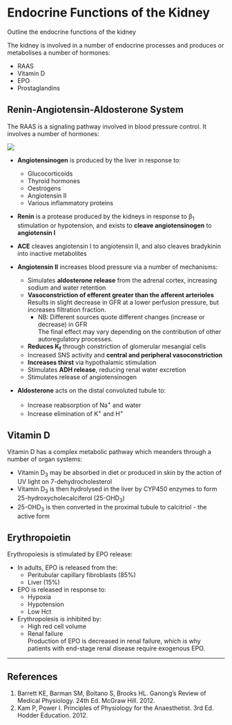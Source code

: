 # Endocrine Functions of the Kidney

:::CICM
Outline the endocrine functions of the kidney
:::

The kidney is involved in a number of endocrine processes and produces or metabolises a number of hormones:

* RAAS
* Vitamin D
* EPO
* Prostaglandins

## Renin-Angiotensin-Aldosterone System

The RAAS is a signaling pathway involved in blood pressure control. It involves a number of hormones:

<img src="/resources/angiotensin.svg">

* **Angiotensinogen** is produced by the liver in response to:
    * Glucocorticoids
    * Thyroid hormones
    * Oestrogens
    * Angiotensin II
    * Various inflammatory proteins

* **Renin** is a protease produced by the kidneys in response to β~1~ stimulation or hypotension, and exists to **cleave angiotensinogen** to **angiotensin I**

* **ACE** cleaves angiotensin I to angiotensin II, and also cleaves bradykinin into inactive metabolites

* **Angiotensin II** increases blood pressure via a number of mechanisms:
    * Simulates **aldosterone release** from the adrenal cortex, increasing sodium and water retention
    * **Vasoconstriction of efferent greater than the afferent arterioles**\
    Results in slight decrease in GFR at a lower perfusion pressure, but increases filtration fraction.\
        * NB: Different sources quote different changes (increase or decrease) in GFR\
        The final effect may vary depending on the contribution of other autoregulatory processes.
    * **Reduces K~f~** through constriction of glomerular mesangial cells
    * Increased SNS activity and **central and peripheral vasoconstriction**
    * **Increases thirst** via hypothalamic stimulation
    * Stimulates **ADH release**, reducing renal water excretion
    * Stimulates release of angiotensinogen

* **Aldosterone** acts on the distal convoluted tubule to:
    * Increase reabsorption of Na^+^ and water
    * Increase elimination of K^+^ and H^+^

## Vitamin D

Vitamin D has a complex metabolic pathway which meanders through a number of organ systems:

* Vitamin D~3~ may be absorbed in diet or produced in skin by the action of UV light on 7-dehydrocholesterol
* Vitamin D~3~ is then hydrolysed in the liver by CYP450 enzymes to form 25-hydroxycholecalciferol (25-OHD~3~)
* 25-OHD~3~ is then converted in the proximal tubule to calcitriol - the active form


## Erythropoietin

Erythropoiesis is stimulated by EPO release:

* In adults, EPO is released from the:
    * Peritubular capillary fibroblasts (85%)
    * Liver (15%)
* EPO is released in response to:
    * Hypoxia
    * Hypotension
    * Low Hct
* Erythropoiesis is inhibited by:\
    * High red cell volume
    * Renal failure\
    Production of EPO is decreased in renal failure, which is why patients with end-stage renal disease require exogenous EPO.

---
 
## References

1. Barrett KE, Barman SM, Boitano S, Brooks HL. Ganong's Review of Medical Physiology. 24th Ed. McGraw Hill. 2012.
2. Kam P, Power I. Principles of Physiology for the Anaesthetist. 3rd Ed. Hodder Education. 2012.
